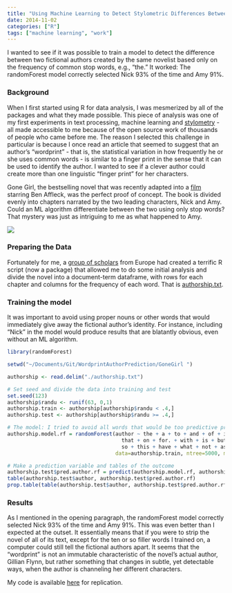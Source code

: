 ```yaml
---
title: "Using Machine Learning to Detect Stylometric Differences Between Nick and Amy in Gone Girl"
date: 2014-11-02
categories: ["R"]
tags: ["machine learning", "work"]
---
```


I wanted to see if it was possible to train a model to detect the difference between two fictional authors created by the same novelist based only on the frequency of common stop words, e.g., "the." It worked: The randomForest model correctly selected Nick 93% of the time and Amy 91%. 

### Background
When I first started using R for data analysis, I was mesmerized by all of the packages and what they made possible. This piece of analysis was one of my first experiments in text processing, machine learning and [stylometry](http://en.wikipedia.org/wiki/Stylometry) - all made accessible to me because of the open source work of thousands of people who came before me. The reason I selected this challenge in particular is because I once read an article that seemed to suggest that an author's "wordprint" - that is, the statistical variation in how frequently he or she uses common words - is similar to a finger print in the sense that it can be used to identify the author. I wanted to see if a clever author could create more than one linguistic "finger print" for her characters. 

Gone Girl, the bestselling novel that was recently adapted into a [film](http://www.rottentomatoes.com/m/gone_girl/) starring Ben Affleck, was the perfect proof of concept. The book is divided evenly into chapters narrated by the two leading characters, Nick and Amy. Could an ML algorithm differentiate between the two using only stop words? That mystery was just as intriguing to me as what happened to Amy.

![](/images/Gone-Girl.JPG) 

### Preparing the Data
Fortunately for me, a [group of scholars](https://sites.google.com/site/computationalstylistics/) from Europe had created a terrific R script (now a package) that allowed me to do some initial analysis and divide the novel into a document-term dataframe, with rows for each chapter and columns for the frequency of each word. That is [authorship.txt](https://github.com/DanielHadley/WordprintAuthorPrediction/blob/master/GoneGirl%20/authorship.txt).

### Training the model
It was important to avoid using proper nouns or other words that would immediately give away the fictional author's identity. For instance, including "Nick" in the model would produce results that are blatantly obvious, even without an ML algorithm.

```r

library(randomForest)

setwd("~/Documents/Git/WordprintAuthorPrediction/GoneGirl ")

authorship <- read.delim("./authorship.txt")

# Set seed and divide the data into training and test
set.seed(123)
authorship$randu <- runif(63, 0,1)
authorship.train <- authorship[authorship$randu < .4,]
authorship.test <- authorship[authorship$randu >= .4,]

# The model: I tried to avoid all words that would be too predictive prima facie
authorship.model.rf = randomForest(author ~ the + a + to + and + of + it + was + in. + 
                                     that + on + for. + with + is + but + like + be + at + 
                                     so + this + have + what + not + as,
                                   data=authorship.train, ntree=5000, mtry=15, importance=TRUE)

# Make a prediction variable and tables of the outcome
authorship.test$pred.author.rf = predict(authorship.model.rf, authorship.test, type="response")
table(authorship.test$author, authorship.test$pred.author.rf)
prop.table(table(authorship.test$author, authorship.test$pred.author.rf),1)  

```

### Results
As I mentioned in the opening paragraph, the randomForest model correctly selected Nick 93% of the time and Amy 91%. This was even better than I expected at the outset. It essentially means that if you were to strip the novel of all of its text, except for the ten or so filler words I trained on, a computer could still tell the fictional authors apart. It seems that the "wordprint" is not an immutable characteristic of the novel's actual author, Gillian Flynn, but rather something that changes in subtle, yet detectable ways, when the author is channeling her different characters. 

My code is available [here](https://github.com/DanielHadley/WordprintAuthorPrediction) for replication.      
